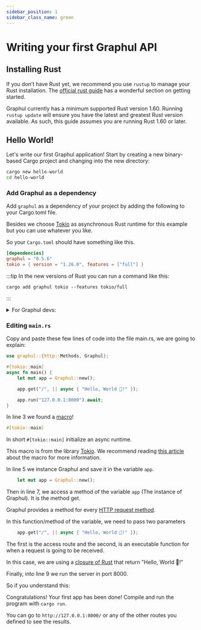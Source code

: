 ```yaml
---
sidebar_position: 1
sidebar_class_name: green
---
```

# Writing your first Graphul API


<HeaderBadgesWidget commaDelimitedContributors="Phosphorus" lastVerifiedDateString="March 24th, 2023" />

## Installing Rust

If you don’t have Rust yet, we recommend you use `rustup` to manage your Rust installation. The [official rust guide](https://doc.rust-lang.org/book/ch01-01-installation.html) has a wonderful section on getting started.

Graphul currently has a minimum supported Rust version 1.60. Running `rustup update` will ensure you have the latest and greatest Rust version available. As such, this guide assumes you are running Rust 1.60 or later.

## Hello World!

Let's write our first Graphul application! Start by creating a new binary-based Cargo project and changing into the new directory:

```bash
cargo new hello-world
cd hello-world
```

### Add Graphul as a dependency

Add `graphul` as a dependency of your project by adding the following to your Cargo.toml file.

Besides we choose [Tokio](https://tokio.rs) as asynchronous Rust runtime for this example but you can use whatever you like.

So your `Cargo.toml` should have something like this.

```toml
[dependencies]
graphul = "0.5.6"
tokio = { version = "1.26.0", features = ["full"] }
```

:::tip
In the new versions of Rust you can run a command like this:
```
cargo add graphul tokio --features tokio/full
```
:::


<details className="theme-admonition theme-admonition-caution alert alert--warning">
  <summary>For Graphul devs:</summary>


Development versions must be git dependencies.

To depend on a development version of Graphul, you'll need to point `Cargo.toml` to a Graphul git repository. 

```toml
[dependencies]
graphul = { git = "https://github.com/graphul-rs/graphul" }
```

</details>

### Editing `main.rs`

Copy and paste these few lines of code into the file main.rs, we are going to explain:

```rust title="src/main.rs" showLineNumbers
use graphul::{http::Methods, Graphul};

#[tokio::main]
async fn main() {
    let mut app = Graphul::new();

    app.get("/", || async { "Hello, World 👋!" });

    app.run("127.0.0.1:8000").await;
}
``` 

In line 3 we found a [macro](https://doc.rust-lang.org/book/ch19-06-macros.html#procedural-macros-for-generating-code-from-attributes)!
```rust {1}
#[tokio::main]
```
In short `#[tokio::main]` initialize an async runtime.

This macro is from the library [Tokio](https://tokio.rs). We recommend reading [this article](https://tokio.rs/tokio/tutorial/hello-tokio#async-main-function) about the macro for more information.

In line 5 we instance Graphul and save it in the variable `app`.
```rust {1}
    let mut app = Graphul::new();
```
Then in line 7, we access a method of the variable `app` (The instance of Graphul). It is the method get.

Graphul provides a method for every [HTTP request method](https://developer.mozilla.org/en-US/docs/Web/HTTP/Methods).

In this function/method of the variable, we need to pass two parameters 
```rust {1}
    app.get("/", || async { "Hello, World 👋!" });
```
The first is the access route and the second, is an executable function for when a request is going to be received.

In this case, we are using a [closure of Rust](https://doc.rust-lang.org/book/ch13-01-closures.html) that return "Hello, World 👋!"

Finally, into line 9 we run the server in port 8000.

So if you understand this:

Congratulations!
Your first app has been done! Compile and run the program with `cargo run`.

You can go to `http://127.0.0.1:8000/` or any of the other routes you defined to see the results.
